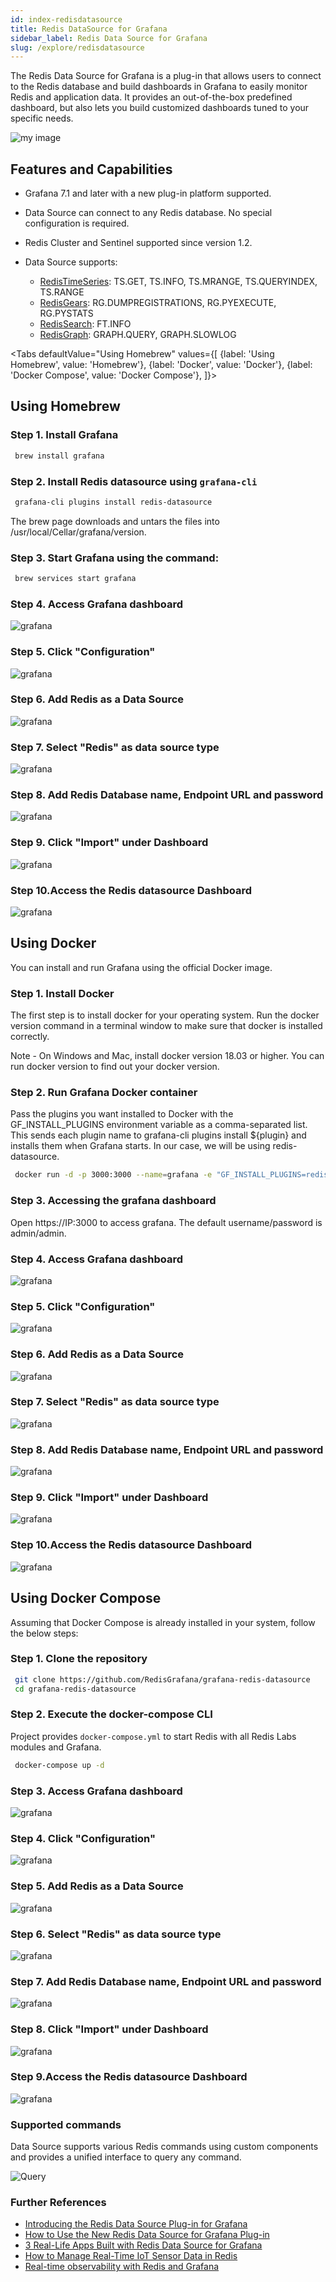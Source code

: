 ```yaml
---
id: index-redisdatasource
title: Redis DataSource for Grafana
sidebar_label: Redis Data Source for Grafana 
slug: /explore/redisdatasource
---
```



The Redis Data Source for Grafana is a plug-in that allows users to connect to the Redis database and build dashboards in Grafana to easily monitor Redis and application data. It provides an out-of-the-box predefined dashboard, but also lets you build customized dashboards tuned to your specific needs.

![my image](redis.png)

##  Features and Capabilities

- Grafana 7.1 and later with a new plug-in platform supported.
- Data Source can connect to any Redis database. No special configuration is required.
- Redis Cluster and Sentinel supported since version 1.2.
- Data Source supports:

   - [RedisTimeSeries](https://oss.redislabs.com/redistimeseries/): TS.GET, TS.INFO, TS.MRANGE, TS.QUERYINDEX, TS.RANGE
   - [RedisGears](https://oss.redislabs.com/redisgears/): RG.DUMPREGISTRATIONS, RG.PYEXECUTE, RG.PYSTATS
   - [RedisSearch](https://oss.redislabs.com/redisearch/): FT.INFO
   - [RedisGraph](https://oss.redislabs.com/redisgraph/): GRAPH.QUERY, GRAPH.SLOWLOG

<Tabs
  defaultValue="Using Homebrew"
  values={[
    {label: 'Using Homebrew', value: 'Homebrew'},
    {label: 'Docker', value: 'Docker'},
    {label: 'Docker Compose', value: 'Docker Compose'},
  ]}>
  <TabItem value="Using Homebrew">

## Using Homebrew

### Step 1. Install Grafana

 ```bash
  brew install grafana
 ```


### Step 2. Install Redis datasource using `grafana-cli`


 ```bash
  grafana-cli plugins install redis-datasource
 ```


The brew page downloads and untars the files into /usr/local/Cellar/grafana/version.

### Step 3. Start Grafana using the command:

 ```bash
  brew services start grafana
 ```

### Step 4. Access Grafana dashboard

![grafana](grafana.png)


### Step 5. Click "Configuration"  
![grafana](grafana_datasource.png)

### Step 6. Add Redis as a Data Source

![grafana](grafana_datasource2.png)

### Step 7. Select "Redis" as data source type

![grafana](grafana_datasource3.png)

### Step 8. Add Redis Database name, Endpoint URL and password

![grafana](grafana_datasource4.png)

### Step 9. Click "Import" under Dashboard

![grafana](grafana_datasource5.png)

### Step 10.Access the Redis datasource Dashboard 

![grafana](grafana_datasource7.png)


</TabItem>

<TabItem value="Docker">

## Using Docker

You can install and run Grafana using the official Docker image. 

### Step 1. Install Docker

The first step is to install docker for your operating system. Run the docker version command in a terminal window to make sure that docker is installed correctly.

Note - On Windows and Mac, install docker version 18.03 or higher. You can run docker version to find out your docker version.



### Step 2. Run Grafana Docker container

Pass the plugins you want installed to Docker with the GF_INSTALL_PLUGINS environment variable as a comma-separated list. This sends each plugin name to grafana-cli plugins install ${plugin} and installs them when Grafana starts. 
In our case, we will be using redis-datasource.

 ```bash
  docker run -d -p 3000:3000 --name=grafana -e "GF_INSTALL_PLUGINS=redis-datasource" grafana/grafana
 ```

### Step 3. Accessing the grafana dashboard

Open https://IP:3000 to access grafana. The default username/password is admin/admin.


### Step 4. Access Grafana dashboard

![grafana](grafana.png)


### Step 5. Click "Configuration"
![grafana](grafana_datasource.png)

### Step 6. Add Redis as a Data Source

![grafana](grafana_datasource2.png)

### Step 7. Select "Redis" as data source type

![grafana](grafana_datasource3.png)

### Step 8. Add Redis Database name, Endpoint URL and password

![grafana](grafana_datasource4.png)

### Step 9. Click "Import" under Dashboard

![grafana](grafana_datasource5.png)

### Step 10.Access the Redis datasource Dashboard

![grafana](grafana_datasource7.png)


  </TabItem>
<TabItem value="Docker Compose">

## Using Docker Compose

Assuming that Docker Compose is already installed in your system, follow the below steps:


### Step 1.  Clone the repository

 ```bash
  git clone https://github.com/RedisGrafana/grafana-redis-datasource
  cd grafana-redis-datasource
 ```

### Step 2. Execute the docker-compose CLI 

Project provides `docker-compose.yml` to start Redis with all Redis Labs modules and Grafana.

 ```bash
  docker-compose up -d
 ```


### Step 3. Access Grafana dashboard

![grafana](grafana.png)


### Step 4. Click "Configuration"

![grafana](grafana_datasource.png)

### Step 5. Add Redis as a Data Source

![grafana](grafana_datasource2.png)

### Step 6. Select "Redis" as data source type

![grafana](grafana_datasource3.png)

### Step 7. Add Redis Database name, Endpoint URL and password

![grafana](grafana_datasource4.png)

### Step 8. Click "Import" under Dashboard

![grafana](grafana_datasource5.png)

### Step 9.Access the Redis datasource Dashboard

![grafana](grafana_datasource7.png)
</TabItem>
</Tabs>

### Supported commands

Data Source supports various Redis commands using custom components and provides a unified interface to query any command.

![Query](https://raw.githubusercontent.com/RedisGrafana/grafana-redis-datasource/master/src/img/query.png)



### Further References 

- [Introducing the Redis Data Source Plug-in for Grafana](https://redislabs.com/blog/introducing-the-redis-data-source-plug-in-for-grafana/)
- [How to Use the New Redis Data Source for Grafana Plug-in](https://redislabs.com/blog/how-to-use-the-new-redis-data-source-for-grafana-plug-in/)
- [3 Real-Life Apps Built with Redis Data Source for Grafana](https://redislabs.com/blog/3-real-life-apps-built-with-redis-data-source-for-grafana/)
- [How to Manage Real-Time IoT Sensor Data in Redis](https://redislabs.com/blog/how-to-manage-real-time-iot-sensor-data-in-redis/)
- [Real-time observability with Redis and Grafana](https://grafana.com/go/observabilitycon/real-time-observability-with-redis-and-grafana/)
